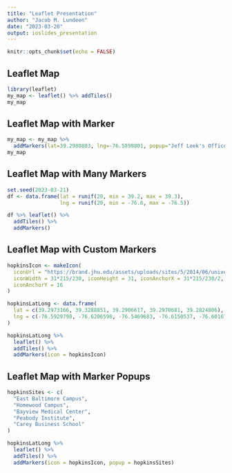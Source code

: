 ```yaml
---
title: "Leaflet Presentation"
author: "Jacob M. Lundeen"
date: "2023-03-20"
output: ioslides_presentation
---
```


```r
knitr::opts_chunk$set(echo = FALSE)
```

## Leaflet Map

```r
library(leaflet)
my_map <- leaflet() %>% addTiles()
my_map
```


## Leaflet Map with Marker

```r
my_map <- my_map %>%
  addMarkers(lat=39.2980803, lng=-76.5898801, popup="Jeff Leek's Office")
my_map
```

## Leaflet Map with Many Markers

```r
set.seed(2023-03-21)
df <- data.frame(lat = runif(20, min = 39.2, max = 39.3),
                 lng = runif(20, min = -76.6, max = -76.5))

df %>% leaflet() %>%
  addTiles() %>%
  addMarkers()
```

## Leaflet Map with Custom Markers

```r
hopkinsIcon <- makeIcon(
  iconUrl = "https://brand.jhu.edu/assets/uploads/sites/5/2014/06/university.shield.small_.blue_.png",
  iconWidth = 31*215/230, iconHeight = 31, iconAnchorX = 31*215/230/2,
  iconAnchorY = 16
)

hopkinsLatLong <- data.frame(
  lat = c(39.2973166, 39.3288851, 39.2906617, 39.2970681, 39.2824806),
  lng = c(-76.5929798, -76.6206598, -76.5469683, -76.6150537, -76.6016766)
)

hopkinsLatLong %>%
  leaflet() %>%
  addTiles() %>%
  addMarkers(icon = hopkinsIcon)
```

## Leaflet Map with Marker Popups

```r
hopkinsSites <- c(
  "East Baltimore Campus",
  "Homewood Campus",
  "Bayview Medical Center",
  "Peabody Institute",
  "Carey Business School"
)

hopkinsLatLong %>%
  leaflet() %>%
  addTiles() %>%
  addMarkers(icon = hopkinsIcon, popup = hopkinsSites)
```